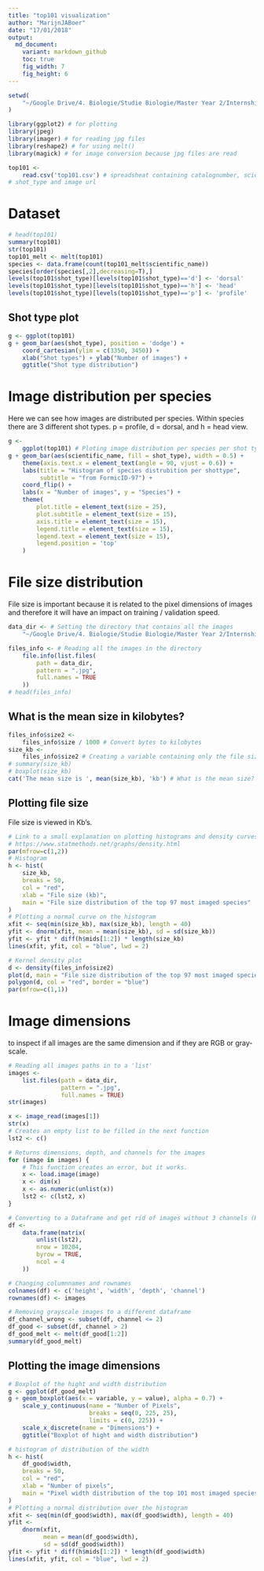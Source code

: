 ```yaml
---
title: "top101 visualization"
author: "MarijnJABoer"
date: "17/01/2018"
output:
  md_document:
    variant: markdown_github
    toc: true
    fig_width: 7
    fig_height: 6
---
```


```r
setwd(
    "~/Google Drive/4. Biologie/Studie Biologie/Master Year 2/Internship CNN/8. FormicID/FormicID/stat/top101"
)

library(ggplot2) # for plotting
library(jpeg)
library(imager) # for reading jpg files
library(reshape2) # for using melt()
library(magick) # for image conversion because jpg files are read

top101 <-
    read.csv('top101.csv') # spreadsheat containing catalognumber, scientific name,
# shot_type and image url
```

# Dataset

```r
# head(top101)
summary(top101)
str(top101)
top101_melt <- melt(top101)
species <- data.frame(count(top101_melt$scientific_name))
species[order(species[,2],decreasing=T),]
levels(top101$shot_type)[levels(top101$shot_type)=='d'] <- 'dorsal'
levels(top101$shot_type)[levels(top101$shot_type)=='h'] <- 'head'
levels(top101$shot_type)[levels(top101$shot_type)=='p'] <- 'profile'
```

## Shot type plot

```r
g <- ggplot(top101)
g + geom_bar(aes(shot_type), position = 'dodge') +
    coord_cartesian(ylim = c(3350, 3450)) +
    xlab("Shot types") + ylab("Number of images") +
    ggtitle("Shot type distribution")
```

# Image distribution per species
Here we can see how images are distributed per species. Within species there are 3 different shot types. p = profile, d = dorsal, and h = head view.

```r
g <-
    ggplot(top101) # Ploting image distribution per species per shot type
g + geom_bar(aes(scientific_name, fill = shot_type), width = 0.5) +
    theme(axis.text.x = element_text(angle = 90, vjust = 0.6)) +
    labs(title = "Histogram of species distrubition per shottype",
         subtitle = "from FormicID-97") +
    coord_flip() +
    labs(x = "Number of images", y = "Species") +
    theme(
        plot.title = element_text(size = 25),
        plot.subtitle = element_text(size = 15),
        axis.title = element_text(size = 15),
        legend.title = element_text(size = 15),
        legend.text = element_text(size = 15),
        legend.position = 'top'
    )
```

# File size distribution 
File size is important because it is related to the pixel dimensions of images and therefore it will have an impact on training / validation speed.

```r
data_dir <- # Setting the directory that contains all the images
    "~/Google Drive/4. Biologie/Studie Biologie/Master Year 2/Internship CNN/8. FormicID/FormicID/data/2018-01-17_top101-images"

files_info <- # Reading all the images in the directory
    file.info(list.files(
        path = data_dir,
        pattern = ".jpg",
        full.names = TRUE
    ))
# head(files_info)
```

## What is the mean size in kilobytes?

```r
files_info$size2 <-
    files_info$size / 1000 # Convert bytes to kilobytes
size_kb <-
    files_info$size2 # Creating a variable containing only the file size in Kb
# summary(size_kb)
# boxplot(size_kb) 
cat('The mean size is ', mean(size_kb), 'kb') # What is the mean size?
```

## Plotting file size 
File size is viewed in Kb's.

```r
# Link to a small explanation on plotting histograms and density curves.
# https://www.statmethods.net/graphs/density.html
par(mfrow=c(1,2))
# Histogram
h <- hist(
    size_kb,
    breaks = 50,
    col = "red",
    xlab = "File size (kb)",
    main = "File size distribution of the top 97 most imaged species"
)
# Plotting a normal curve on the histogram
xfit <- seq(min(size_kb), max(size_kb), length = 40)
yfit <- dnorm(xfit, mean = mean(size_kb), sd = sd(size_kb))
yfit <- yfit * diff(h$mids[1:2]) * length(size_kb)
lines(xfit, yfit, col = "blue", lwd = 2)

# Kernel density plot
d <- density(files_info$size2)
plot(d, main = "File size distribution of the top 97 most imaged species")
polygon(d, col = "red", border = "blue")
par(mfrow=c(1,1))
```

# Image dimensions
to inspect if all images are the same dimension and if they are RGB or gray-scale.
```r
# Reading all images paths in to a 'list'
images <-
    list.files(path = data_dir,
               pattern = ".jpg",
               full.names = TRUE)
str(images)

x <- image_read(images[1])
str(x)
# Creates an empty list to be filled in the next function
lst2 <- c()

# Returns dimensions, depth, and channels for the images
for (image in images) {
    # This function creates an error, but it works.
    x <- load.image(image)
    x <- dim(x)
    x <- as.numeric(unlist(x))
    lst2 <- c(lst2, x)
}

# Converting to a Dataframe and get rid of images without 3 channels (RGB)
df <-
    data.frame(matrix(
        unlist(lst2),
        nrow = 10204,
        byrow = TRUE,
        ncol = 4
    ))

# Changing columnnames and rownames
colnames(df) <- c('height', 'width', 'depth', 'channel')
rownames(df) <- images

# Removing grayscale images to a different dataframe
df_channel_wrong <- subset(df, channel <= 2)
df_good <- subset(df, channel > 2)
df_good_melt <- melt(df_good[1:2])
summary(df_good_melt)
```

## Plotting the image dimensions

```r
# Boxplot of the hight and width distribution
g <- ggplot(df_good_melt)
g + geom_boxplot(aes(x = variable, y = value), alpha = 0.7) +
    scale_y_continuous(name = "Number of Pixels",
                       breaks = seq(0, 225, 25),
                       limits = c(0, 225)) +
    scale_x_discrete(name = "Dimensions") +
    ggtitle("Boxplot of hight and width distribution")

# histogram of distribution of the width
h <- hist(
    df_good$width,
    breaks = 50,
    col = "red",
    xlab = "Number of pixels",
    main = "Pixel width distribution of the top 101 most imaged species"
)
# Plotting a normal distribution over the histogram
xfit <- seq(min(df_good$width), max(df_good$width), length = 40)
yfit <-
    dnorm(xfit,
          mean = mean(df_good$width),
          sd = sd(df_good$width))
yfit <- yfit * diff(h$mids[1:2]) * length(df_good$width)
lines(xfit, yfit, col = "blue", lwd = 2)
```


